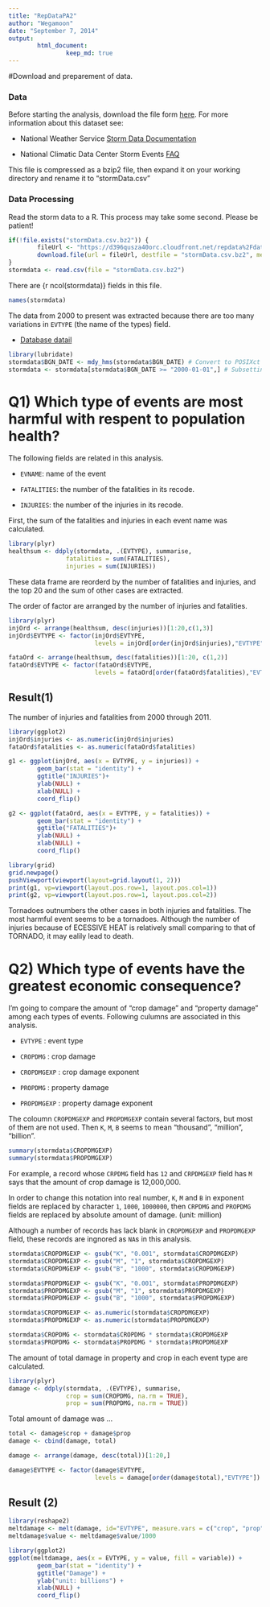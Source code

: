 ```yaml
---
title: "RepDataPA2"
author: "Wegamoon"
date: "September 7, 2014"
output: 
        html_document:
                keep_md: true
---
```

#Download and preparement of data.

### Data

Before starting the analysis, download the file form [here](https://d396qusza40orc.cloudfront.net/repdata%2Fdata%2FStormData.csv.bz2). For more information
about this dataset see:

- National Weather Service [Storm Data Documentation][1]

- National Climatic Data Center Storm Events [FAQ][2]

[1]: https://d396qusza40orc.cloudfront.net/repdata%2Fpeer2_doc%2Fpd01016005curr.pdf
[2]: https://d396qusza40orc.cloudfront.net/repdata%2Fpeer2_doc%2FNCDC%20Storm%20Events-FAQ%20Page.pdf


This file is compressed as a bzip2 file, then expand it on your working
directory and rename it to "stormData.csv"

### Data Processing

Read the storm data to a R. This process may take some second. 
Please be patient!

```r
if(!file.exists("stormData.csv.bz2")) {
        fileUrl <- "https://d396qusza40orc.cloudfront.net/repdata%2Fdata%2FStormData.csv.bz2"
        download.file(url = fileUrl, destfile = "stormData.csv.bz2", method = "curl")
}
stormdata <- read.csv(file = "stormData.csv.bz2")
```

There are {r ncol(stormdata)} fields in this file.

```r
names(stormdata)
```

The data from 2000 to present was extracted because there are too many 
variations in `EVTYPE` (the name of the types) field. 

- [Database datail](http://www.ncdc.noaa.gov/stormevents/details.jsp?type=collection)

```r
library(lubridate)
stormdata$BGN_DATE <- mdy_hms(stormdata$BGN_DATE) # Convert to POSIXct format
stormdata <- stormdata[stormdata$BGN_DATE >= "2000-01-01",] # Subsetting
```


# Q1) Which type of events are most harmful with respent to population health?


The following fields are related in this analysis.

- `EVNAME`: name of the event

- `FATALITIES`: the number of the fatalities in its recode.

- `INJURIES`: the number of the injuries in its recode.


First, the sum of the fatalities and injuries in each event name was calculated.


```r
library(plyr)
healthsum <- ddply(stormdata, .(EVTYPE), summarise,
                fatalities = sum(FATALITIES),
                injuries = sum(INJURIES))
```

These data frame are reorderd by the number of fatalities and injuries,
and the top 20 and the sum of other cases are extracted.

The order of factor are arranged by the number of injuries and fatalities.

```r
library(plyr)
injOrd <- arrange(healthsum, desc(injuries))[1:20,c(1,3)]
injOrd$EVTYPE <- factor(injOrd$EVTYPE,
                        levels = injOrd[order(injOrd$injuries),"EVTYPE"])

fataOrd <- arrange(healthsum, desc(fatalities))[1:20, c(1,2)]
fataOrd$EVTYPE <- factor(fataOrd$EVTYPE,
                        levels = fataOrd[order(fataOrd$fatalities),"EVTYPE"])
```

## Result(1)
The number of injuries and fatalities from 2000 through 2011.

```r

library(ggplot2)
injOrd$injuries <- as.numeric(injOrd$injuries)
fataOrd$fatalities <- as.numeric(fataOrd$fatalities)

g1 <- ggplot(injOrd, aes(x = EVTYPE, y = injuries)) +
        geom_bar(stat = "identity") +
        ggtitle("INJURIES")+
        ylab(NULL) +
        xlab(NULL) +
        coord_flip()

g2 <- ggplot(fataOrd, aes(x = EVTYPE, y = fatalities)) +
        geom_bar(stat = "identity") +
        ggtitle("FATALITIES")+
        ylab(NULL) + 
        xlab(NULL) +
        coord_flip()

library(grid)
grid.newpage()
pushViewport(viewport(layout=grid.layout(1, 2)))
print(g1, vp=viewport(layout.pos.row=1, layout.pos.col=1))
print(g2, vp=viewport(layout.pos.row=1, layout.pos.col=2))
```

Tornadoes outnumbers the other cases in both injuries and fatalities. 
The most harmful event seems to be a tornadoes.
Although the number of injuries because of ECESSIVE HEAT is relatively
small comparing to that of TORNADO, it may ealily lead to death.

# Q2) Which type of events have the greatest economic consequence?

I'm going to compare the amount of "crop damage" and "property damage" among
each types of events.
Following culumns are associated in this analysis.

- `EVTYPE` : event type

- `CROPDMG` : crop damage

- `CROPDMGEXP` : crop damage exponent

- `PROPDMG` : property damage

- `PROPDMGEXP` : property damage exponent

The coloumn `CROPDMGEXP` and `PROPDMGEXP` contain several factors, but most of
them are not used. Then `K`, `M`, `B` seems to mean "thousand", "million",
"billion".

```r
summary(stormdata$CROPDMGEXP)
summary(stormdata$PROPDMGEXP)
```

For example, a record whose `CRPDMG` field has `12` and `CRPDMGEXP` field has
`M` says that the amount of crop damage is 12,000,000. 

In order to change this notation into real number,
`K`, `M` and `B` in exponent fields are replaced by character
`1`, `1000`, `1000000`, then `CRPDMG` and `PROPDMG` fields are replaced
by absolute amount of damage. (unit: million) 

Although a number of records has lack blank in `CROPDMGEXP` and `PROPDMGEXP`
field, these records are ingnored as `NA`s in this analysis.

```r
stormdata$CROPDMGEXP <- gsub("K", "0.001", stormdata$CROPDMGEXP)
stormdata$CROPDMGEXP <- gsub("M", "1", stormdata$CROPDMGEXP)
stormdata$CROPDMGEXP <- gsub("B", "1000", stormdata$CROPDMGEXP)

stormdata$PROPDMGEXP <- gsub("K", "0.001", stormdata$PROPDMGEXP)
stormdata$PROPDMGEXP <- gsub("M", "1", stormdata$PROPDMGEXP)
stormdata$PROPDMGEXP <- gsub("B", "1000", stormdata$PROPDMGEXP)

stormdata$CROPDMGEXP <- as.numeric(stormdata$CROPDMGEXP)
stormdata$PROPDMGEXP <- as.numeric(stormdata$PROPDMGEXP)

stormdata$CROPDMG <- stormdata$CROPDMG * stormdata$CROPDMGEXP
stormdata$PROPDMG <- stormdata$PROPDMG * stormdata$PROPDMGEXP
```

The amount of total damage in property and crop in each event type are
calculated.

```r
library(plyr)
damage <- ddply(stormdata, .(EVTYPE), summarise,
                crop = sum(CROPDMG, na.rm = TRUE),
                prop = sum(PROPDMG, na.rm = TRUE))
```

Total amount of damage was ...

```r
total <- damage$crop + damage$prop
damage <- cbind(damage, total)

damage <- arrange(damage, desc(total))[1:20,]

damage$EVTYPE <- factor(damage$EVTYPE,
                        levels = damage[order(damage$total),"EVTYPE"])
```

## Result (2)

```r
library(reshape2)
meltdamage <- melt(damage, id="EVTYPE", measure.vars = c("crop", "prop"))
meltdamage$value <- meltdamage$value/1000

library(ggplot2)
ggplot(meltdamage, aes(x = EVTYPE, y = value, fill = variable)) +
        geom_bar(stat = "identity") +
        ggtitle("Damage") +
        ylab("unit: billions") +
        xlab(NULL) +
        coord_flip() 
        
```